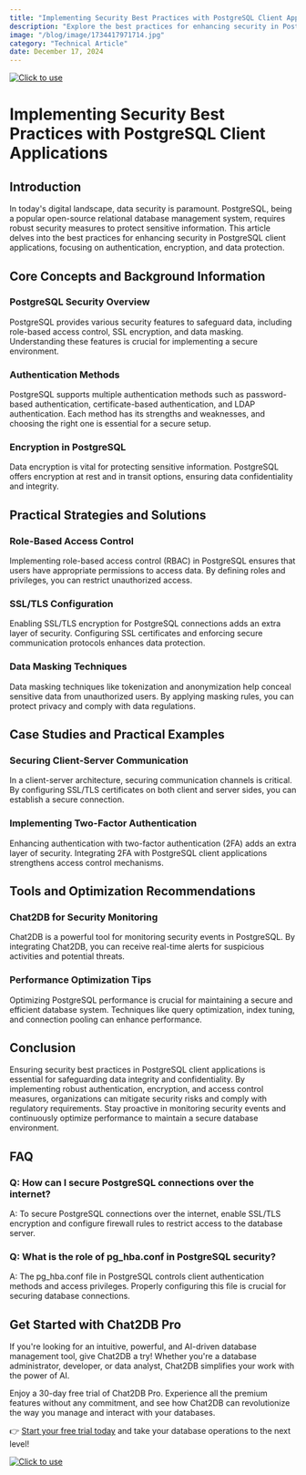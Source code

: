 ```yaml
---
title: "Implementing Security Best Practices with PostgreSQL Client Applications"
description: "Explore the best practices for enhancing security in PostgreSQL client applications, covering authentication, encryption, and data protection."
image: "/blog/image/1734417971714.jpg"
category: "Technical Article"
date: December 17, 2024
---
```

[![Click to use](/image/blog/bg/chat2db1.png)](https://app.chat2db.ai/)
# Implementing Security Best Practices with PostgreSQL Client Applications


<Authors date="December 17, 2024">
  <Author name="Rowan Hill" link="https://chat2db.ai" />
</Authors>

## Introduction

In today's digital landscape, data security is paramount. PostgreSQL, being a popular open-source relational database management system, requires robust security measures to protect sensitive information. This article delves into the best practices for enhancing security in PostgreSQL client applications, focusing on authentication, encryption, and data protection.

## Core Concepts and Background Information

### PostgreSQL Security Overview

PostgreSQL provides various security features to safeguard data, including role-based access control, SSL encryption, and data masking. Understanding these features is crucial for implementing a secure environment.

### Authentication Methods

PostgreSQL supports multiple authentication methods such as password-based authentication, certificate-based authentication, and LDAP authentication. Each method has its strengths and weaknesses, and choosing the right one is essential for a secure setup.

### Encryption in PostgreSQL

Data encryption is vital for protecting sensitive information. PostgreSQL offers encryption at rest and in transit options, ensuring data confidentiality and integrity.

## Practical Strategies and Solutions

### Role-Based Access Control

Implementing role-based access control (RBAC) in PostgreSQL ensures that users have appropriate permissions to access data. By defining roles and privileges, you can restrict unauthorized access.

### SSL/TLS Configuration

Enabling SSL/TLS encryption for PostgreSQL connections adds an extra layer of security. Configuring SSL certificates and enforcing secure communication protocols enhances data protection.

### Data Masking Techniques

Data masking techniques like tokenization and anonymization help conceal sensitive data from unauthorized users. By applying masking rules, you can protect privacy and comply with data regulations.

## Case Studies and Practical Examples

### Securing Client-Server Communication

In a client-server architecture, securing communication channels is critical. By configuring SSL/TLS certificates on both client and server sides, you can establish a secure connection.

### Implementing Two-Factor Authentication

Enhancing authentication with two-factor authentication (2FA) adds an extra layer of security. Integrating 2FA with PostgreSQL client applications strengthens access control mechanisms.

## Tools and Optimization Recommendations

### Chat2DB for Security Monitoring

Chat2DB is a powerful tool for monitoring security events in PostgreSQL. By integrating Chat2DB, you can receive real-time alerts for suspicious activities and potential threats.

### Performance Optimization Tips

Optimizing PostgreSQL performance is crucial for maintaining a secure and efficient database system. Techniques like query optimization, index tuning, and connection pooling can enhance performance.

## Conclusion

Ensuring security best practices in PostgreSQL client applications is essential for safeguarding data integrity and confidentiality. By implementing robust authentication, encryption, and access control measures, organizations can mitigate security risks and comply with regulatory requirements. Stay proactive in monitoring security events and continuously optimize performance to maintain a secure database environment.

## FAQ

### Q: How can I secure PostgreSQL connections over the internet?

A: To secure PostgreSQL connections over the internet, enable SSL/TLS encryption and configure firewall rules to restrict access to the database server.

### Q: What is the role of pg_hba.conf in PostgreSQL security?

A: The pg_hba.conf file in PostgreSQL controls client authentication methods and access privileges. Properly configuring this file is crucial for securing database connections.


## Get Started with Chat2DB Pro

If you're looking for an intuitive, powerful, and AI-driven database management tool, give Chat2DB a try! Whether you're a database administrator, developer, or data analyst, Chat2DB simplifies your work with the power of AI.

Enjoy a 30-day free trial of Chat2DB Pro. Experience all the premium features without any commitment, and see how Chat2DB can revolutionize the way you manage and interact with your databases.

👉 [Start your free trial today](https://app.chat2db.ai/) and take your database operations to the next level!

[![Click to use](/image/blog/bg/chat2db.jpg)](https://app.chat2db.ai/)